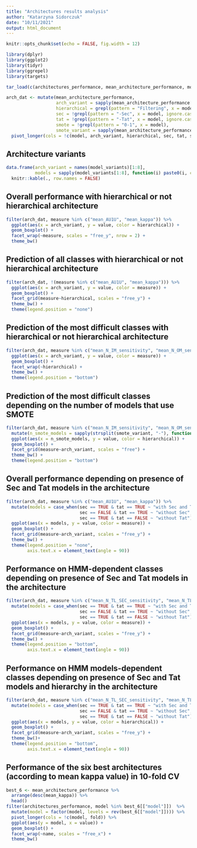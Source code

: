 ```yaml
---
title: "Architectures results analysis"
author: "Katarzyna Sidorczuk"
date: "10/11/2021"
output: html_document
---
```


```r
knitr::opts_chunk$set(echo = FALSE, fig.width = 12)

library(dplyr)
library(ggplot2)
library(tidyr)
library(ggrepel)
library(targets)

tar_load(c(architectures_performance, mean_architecture_performance, model_variants))

arch_dat <- mutate(mean_architecture_performance,
                   arch_variant = sapply(mean_architecture_performance[["model"]], function(i) gsub("-Sec|-Tat", "", strsplit(i, "_")[[1]][2])),
                   hierarchical = grepl(pattern = "Filtering", x = model, ignore.case = FALSE),
                   sec = !grepl(pattern = "-Sec", x = model, ignore.case = FALSE),
                   tat = !grepl(pattern = "-Tat", x = model, ignore.case = FALSE),
                   smote = !grepl(pattern = "0-1", x = model),
                   smote_variant = sapply(mean_architecture_performance[["model"]], function(i) strsplit(i, "_")[[1]][3])) %>% 
  pivot_longer(cols = !c(model, arch_variant, hierarchical, sec, tat, smote, smote_variant), names_to = "measure") 

```

## Architecture variants

```r
data.frame(arch_variant = names(model_variants)[1:8], 
           models = sapply(model_variants[1:8], function(i) paste0(i, collapse = ", "))) %>% 
  knitr::kable(., row.names = FALSE)
```

## Overall performance with hierarchical or not hierarchical architecture

```r
filter(arch_dat, measure %in% c("mean_AU1U", "mean_kappa")) %>% 
  ggplot(aes(x = arch_variant, y = value, color = hierarchical)) +
  geom_boxplot() +
  facet_wrap(~measure, scales = "free_y", nrow = 2) + 
  theme_bw()
```

## Prediction of all classes with hierarchical or not hierarchical architecture

```r
filter(arch_dat, !(measure %in% c("mean_AU1U", "mean_kappa"))) %>% 
  ggplot(aes(x = arch_variant, y = value, color = measure)) +
  geom_boxplot() +
  facet_grid(measure~hierarchical, scales = "free_y") + 
  theme_bw() +
  theme(legend.position = "none")
```

## Prediction of the most difficult classes with hierarchical or not hierarchical architecture
```r
filter(arch_dat, measure %in% c("mean_N_IM_sensitivity", "mean_N_OM_sensitivity", "mean_N_TM_sensitivity", "mean_N_TL_SEC_sensitivity")) %>% 
  ggplot(aes(x = arch_variant, y = value, color = measure)) +
  geom_boxplot() +
  facet_wrap(~hierarchical) + 
  theme_bw() +
  theme(legend.position = "bottom")
```

## Prediction of the most difficult classes depending on the number of models that use SMOTE

```r
filter(arch_dat, measure %in% c("mean_N_IM_sensitivity", "mean_N_OM_sensitivity", "mean_N_TM_sensitivity", "mean_N_TL_SEC_sensitivity")) %>% 
  mutate(n_smote_models = sapply(strsplit(smote_variant, "-"), function(i) i[1])) %>% 
  ggplot(aes(x = n_smote_models, y = value, color = hierarchical)) +
  geom_boxplot() +
  facet_grid(measure~arch_variant, scales = "free") +
  theme_bw() +
  theme(legend.position = "bottom")
```

## Overall performance depending on presence of Sec and Tat models in the architecture

```r
filter(arch_dat, measure %in% c("mean_AU1U", "mean_kappa")) %>% 
  mutate(models = case_when(sec == TRUE & tat == TRUE ~ "with Sec and Tat",
                            sec == FALSE & tat == TRUE ~ "without Sec",
                            sec == TRUE & tat == FALSE ~ "without Tat")) %>% 
  ggplot(aes(x = models, y = value, color = measure)) +
  geom_boxplot() +
  facet_grid(measure~arch_variant, scales = "free_y") + 
  theme_bw() +
  theme(legend.position = "none",
        axis.text.x = element_text(angle = 90))
```

## Performance on HMM-dependent classes depending on presence of Sec and Tat models in the architecture

```r
filter(arch_dat, measure %in% c("mean_N_TL_SEC_sensitivity", "mean_N_TL_TAT_sensitivity", "mean_N_S_sensitivity")) %>% 
  mutate(models = case_when(sec == TRUE & tat == TRUE ~ "with Sec and Tat",
                            sec == FALSE & tat == TRUE ~ "without Sec",
                            sec == TRUE & tat == FALSE ~ "without Tat")) %>% 
  ggplot(aes(x = models, y = value, color = measure)) +
  geom_boxplot() +
  facet_grid(measure~arch_variant, scales = "free_y") + 
  theme_bw() +
  theme(legend.position = "bottom",
        axis.text.x = element_text(angle = 90))
```

## Performance on HMM models-dependent classes depending on presence of Sec and Tat models and hierarchy in the architecture

```r
filter(arch_dat, measure %in% c("mean_N_TL_SEC_sensitivity", "mean_N_TL_TAT_sensitivity", "mean_N_S_sensitivity")) %>% 
  mutate(models = case_when(sec == TRUE & tat == TRUE ~ "with Sec and Tat",
                            sec == FALSE & tat == TRUE ~ "without Sec",
                            sec == TRUE & tat == FALSE ~ "without Tat")) %>% 
  ggplot(aes(x = models, y = value, color = hierarchical)) +
  geom_boxplot() +
  facet_grid(measure~arch_variant, scales = "free_y") + 
  theme_bw()+
  theme(legend.position = "bottom",
        axis.text.x = element_text(angle = 90))
```


## Performance of the six best architectures (according to mean kappa value) in 10-fold CV
```r
best_6 <- mean_architecture_performance %>% 
  arrange(desc(mean_kappa)) %>% 
  head()
filter(architectures_performance, model %in% best_6[["model"]])  %>% 
  mutate(model = factor(model, levels = rev(best_6[["model"]]))) %>% 
  pivot_longer(cols = !c(model, fold)) %>% 
  ggplot(aes(y = model, x = value)) +
  geom_boxplot() +
  facet_wrap(~name, scales = "free_x") +
  theme_bw()
```
